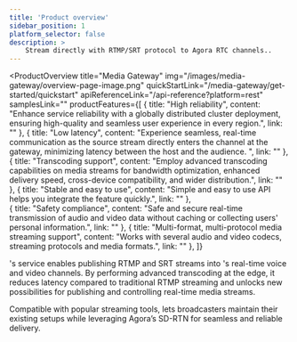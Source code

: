 ```yaml
---
title: 'Product overview'
sidebar_position: 1
platform_selector: false
description: >
    Stream directly with RTMP/SRT protocol to Agora RTC channels..
---
```


<ProductOverview
    title="Media Gateway"
    img="/images/media-gateway/overview-page-image.png"
    quickStartLink="/media-gateway/get-started/quickstart"
    apiReferenceLink="/api-reference?platform=rest"
    samplesLink=""
    productFeatures={[
        {
            title: "High reliability",
            content: "Enhance service reliability with a globally distributed cluster deployment, ensuring high-quality and seamless user experience in every region.",
            link: ""
        },
        {
            title: "Low latency",
            content: "Experience seamless, real-time communication as the source stream directly enters the channel at the gateway, minimizing latency between the host and the audience. ",
            link: ""
        },
        {
            title: "Transcoding support",
            content: "Employ advanced transcoding capabilities on media streams for bandwidth optimization, enhanced delivery speed, cross-device compatibility, and wider distribution.",
            link: ""
        },
        {
            title: "Stable and easy to use",
            content: "Simple and easy to use API helps you integrate the feature quickly.",
            link: ""
        },                
        {
            title: "Safety compliance",
            content: "Safe and secure real-time transmission of audio and video data without caching or collecting users' personal information.",
            link: ""
        },
        {
            title: "Multi-format, multi-protocol media streaming support",
            content: "Works with several audio and video codecs, streaming protocols and media formats.",
            link: ""
        },
    ]}

>

<Vg k="COMPANY" />'s <Vg k="MG" /> service enables publishing RTMP and SRT streams into <Vg k="COMPANY" />'s real-time voice and video channels. By performing advanced transcoding at the edge, it reduces latency compared to traditional RTMP streaming and unlocks new possibilities for publishing and controlling real-time media streams.

Compatible with popular streaming tools, <Vg k="MG" /> lets broadcasters maintain their existing setups while leveraging Agora’s SD-RTN for seamless and reliable delivery.

</ProductOverview>